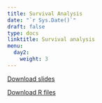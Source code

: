 ```yaml
---
title: Survival Analysis
date: "`r Sys.Date()`"
draft: false
type: docs
linktitle: Survival analysis
menu: 
  day2:
    weight: 3
---
```


[Download slides](../../../Course_Modularization/advanced course/TORONTO2024_surv.pdf)

[Download R files](../../../Course_Modularization/advanced course/DARTH Advanced 2024 Survival Analysis Materials.zip)




